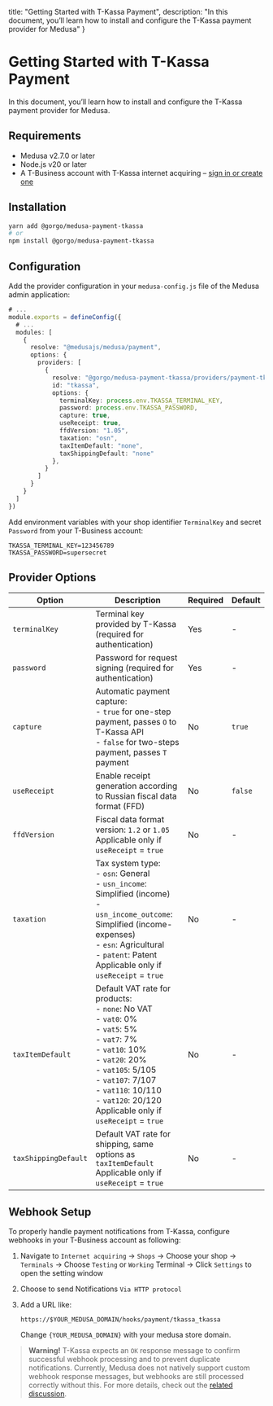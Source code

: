   title: "Getting Started with T-Kassa Payment",
  description: "In this document, you’ll learn how to install and configure the T-Kassa payment provider for Medusa"
}

# Getting Started with T-Kassa Payment

In this document, you’ll learn how to install and configure the T-Kassa payment provider for Medusa.

## Requirements

- Medusa v2.7.0 or later
- Node.js v20 or later
- A T-Business account with T-Kassa internet acquiring – [sign in or create one](https://www.tbank.ru/kassa/?utm_source=partners_sme&utm_medium=prt.utl&utm_campaign=business.int_acquiring.7-3S975SBSY&partnerId=7-3S975SBSY&agentId=5-B6HGU9OD&agentSsoId=1316b7dd-3a90-4167-9d35-37910431a19c)

## Installation

```bash
yarn add @gorgo/medusa-payment-tkassa
# or
npm install @gorgo/medusa-payment-tkassa
```

## Configuration

Add the provider configuration in your `medusa-config.js` file of the Medusa admin application:

```ts
# ...
module.exports = defineConfig({
  # ...
  modules: [
    {
      resolve: "@medusajs/medusa/payment",
      options: {
        providers: [
          {
            resolve: "@gorgo/medusa-payment-tkassa/providers/payment-tkassa",
            id: "tkassa",
            options: {
              terminalKey: process.env.TKASSA_TERMINAL_KEY,
              password: process.env.TKASSA_PASSWORD,
              capture: true,
              useReceipt: true,
              ffdVersion: "1.05",
              taxation: "osn",
              taxItemDefault: "none",
              taxShippingDefault: "none"
            },
          }   
        ]
      }
    }
  ]
})
```

Add environment variables with your shop identifier `TerminalKey` and secret `Password` from your T-Business account:

```text
TKASSA_TERMINAL_KEY=123456789
TKASSA_PASSWORD=supersecret
```

## Provider Options

| Option               | Description                                                                                                                                                                                                                                                              | Required | Default |
| -------------------- | ------------------------------------------------------------------------------------------------------------------------------------------------------------------------------------------------------------------------------------------------------------------------ | -------- | ------- |
| `terminalKey`        | Terminal key provided by T-Kassa (required for authentication)                                                                                                                                                                                                           | Yes      | -       |
| `password`           | Password for request signing (required for authentication)                                                                                                                                                                                                               | Yes      | -       |
| `capture`            | Automatic payment capture:<br/>- `true` for one-step payment, passes `O` to T-Kassa API<br/>- `false` for two-steps payment, passes `T` payment                                                                                                                            | No       | `true`  |
| `useReceipt`         | Enable receipt generation according to Russian fiscal data format (FFD)                                                                                                                                                                                                  | No       | `false` |
| `ffdVersion`         | Fiscal data format version: `1.2` or `1.05`<br/>Applicable only if `useReceipt` = `true`                                                                                                                                                                                  | No       | -       |
| `taxation`           | Tax system type:<br/>- `osn`: General<br/>- `usn_income`: Simplified (income)<br/>- `usn_income_outcome`: Simplified (income-expenses)<br/>- `esn`: Agricultural<br/>- `patent`: Patent<br/>Applicable only if `useReceipt` = `true`                                           | No       | -       |
| `taxItemDefault`     | Default VAT rate for products:<br/>- `none`: No VAT<br/>- `vat0`: 0%<br/>- `vat5`: 5%<br/>- `vat7`: 7%<br/>- `vat10`: 10%<br/>- `vat20`: 20%<br/>- `vat105`: 5/105<br/>- `vat107`: 7/107<br/>- `vat110`: 10/110<br/>- `vat120`: 20/120<br/>Applicable only if `useReceipt` = `true` | No       | -       |
| `taxShippingDefault` | Default VAT rate for shipping, same options as `taxItemDefault`<br/>Applicable only if `useReceipt` = `true`                                                                                                                                                              | No       | -       |

## Webhook Setup

To properly handle payment notifications from T-Kassa, configure webhooks in your T-Business account as following:

1. Navigate to `Internet acquiring` → `Shops` → Choose your shop → `Terminals` → Choose `Testing` or `Working` Terminal → Click `Settings` to open the setting window

2. Choose to send Notifications `Via HTTP protocol`

3. Add a URL like:
    ```
    https://$YOUR_MEDUSA_DOMAIN/hooks/payment/tkassa_tkassa
    ```
    Change `{YOUR_MEDUSA_DOMAIN}` with your medusa store domain.

> **Warning!** T-Kassa expects an `OK` response message to confirm successful webhook processing and to prevent duplicate notifications. Currently, Medusa does not natively support custom webhook response messages, but webhooks are still processed correctly without this. For more details, check out the [related discussion](https://github.com/medusajs/medusa/discussions/12887).
